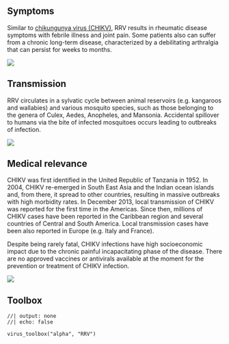 
::: {.panel-tabset}

## Symptoms

::: {.grid}

::: {.g-col-4}
Similar to [chikungunya virus (CHIKV)](CHIKV.qmd), RRV results in rheumatic disease symptoms with febrile illness and joint pain. Some patients also can suffer from  a chronic long-term disease, characterized by a debilitating arthralgia that can persist for weeks to months.
:::

::: {.g-col-8}

![](RRV disease.png)
:::

:::

## Transmission

::: {.grid}

::: {.g-col-4}
RRV circulates in a sylvatic cycle between animal reservoirs (e.g. kangaroos and wallabies) and various mosquito species, such as those belonging to the genera of Culex, Aedes, Anopheles, and Mansonia. Accidental spillover to humans via the bite of infected mosquitoes occurs leading to outbreaks of infection.
:::

::: {.g-col-8}

![](RRV transmission.png)

:::

:::

## Medical relevance

::: {.grid}

::: {.g-col-6}
CHIKV was first identified in the United Republic of Tanzania in 1952. In 2004, CHIKV re-emerged in South East Asia and the Indian ocean islands and, from there, it spread to other countries, resulting in massive outbreaks with high morbidity rates. In December 2013, local transmission of CHIKV was reported for the first time in the Americas. Since then, millions of CHIKV cases have been reported in the Caribbean region and several countries of Central and South America. Local transmission cases have been also reported in Europe (e.g. Italy and France).

Despite being rarely fatal, CHIKV infections have high socioeconomic impact due to the chronic painful incapacitating phase of the disease.
There are no approved vaccines or antivirals available at the moment for the prevention or treatment of CHIKV infection.
:::

::: {.g-col-6}
![](RRV-map.png)
:::

:::

## Toolbox

```ojs
//| output: none
//| echo: false

virus_toolbox("alpha", "RRV")

```


:::
